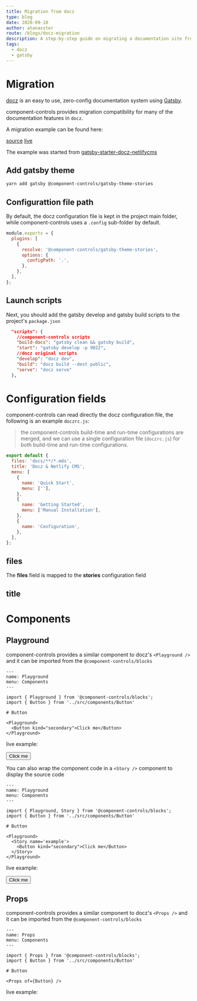 ```yaml
---
title: Migration from docz
type: blog
date: 2020-09-10
author: atanasster
route: /blogs/docz-migration
description: A step-by-step guide on migrating a documentation site from docz to component-controls.
tags:
  - docz
  - gatsby
---
```



# Migration

[docz](https://www.docz.site) is an easy to use, zero-config documentation system using [Gatsby](https://www.gatsbyjs.org/).

component-controls provides migration compatibility for many of the documentation features in `docz`.

A migration example can be found here: 

[source](https://github.com/ccontrols/component-controls/tree/master/examples/docz-migration)
[live](https://docz-migration.netlify.app)

The example was started from [gatsby-starter-docz-netlifycms](https://github.com/colbyfayock/gatsby-starter-docz-netlifycms)

## Add gatsby theme

```bash
yarn add gatsby @component-controls/gatsby-theme-stories
```

## Configurattion file path

 By default, the docz configuration file is kept in the project main folder, while component-controls uses a `.config` sub-folder by default.

```js:title=gatsby-config.js
module.exports = {
  plugins: [
    {
      resolve: '@component-controls/gatsby-theme-stories',
      options: {
        configPath: '.',
      },
    },
  ],
};
```

## Launch scripts

Next, you should add the gatsby develop and gatsby build scripts to the project's `package.json`

```json:title=package.json
  "scripts": {
    //component-controls scripts
    "build-docs": "gatsby clean && gatsby build",
    "start": "gatsby develop -p 9022",
    //docz original scripts
    "develop": "docz dev",
    "build": "docz build --dest public",
    "serve": "docz serve"
  },
```

# Configuration fields

component-controls can read directly the docz configuration file, the following is an example `doczrc.js`:

> the component-controls build-time and run-time configurations are merged, and we can use a single configuration file (`doczrc.js`) for both build-time and run-time configurations.

```json:title=doczrc.js
export default {
  files: 'docs/**/*.mdx',
  title: 'Docz & Netlify CMS',
  menu: [
    {
      name: 'Quick Start',
      menu: [''],
    },
    {
      name: 'Getting Started',
      menu: ['Manual Installation'],
    },
    {
      name: 'Configuration',
    },
  ],
};
```

## files

The **files** field is mapped to the **stories** configuration field

## title


# Components

## Playground

component-controls provides a similar component to docz's `<Playground />` and it can be imported from the `@component-controls/blocks` 

```js:title=playground.mdx
---
name: Playground
menu: Components
---

import { Playground } from '@component-controls/blocks';
import { Button } from '../src/components/Button'

# Button

<Playground>
  <Button kind="secondary">Click me</Button>
</Playground>
```
live example:

<Playground>
  <Button>Click me</Button>
</Playground>

You can also wrap the component code in a `<Story />` component to display the source code

```js:title=playground.mdx
---
name: Playground
menu: Components
---

import { Playground, Story } from '@component-controls/blocks';
import { Button } from '../src/components/Button'

# Button

<Playground>
  <Story name='example'>
    <Button kind="secondary">Click me</Button>
  </Story>  
</Playground>
```
live example:

<Playground>
  <Story name='example'>
    <Button kind="secondary">Click me</Button>
  </Story>  
</Playground>


## Props

component-controls provides a similar component to docz's `<Props />` and it can be imported from the `@component-controls/blocks` 

```js:title=props.mdx
---
name: Props
menu: Components
---

import { Props } from '@component-controls/blocks';
import { Button } from '../src/components/Button'

# Button

<Props of={Button} />
```
live example:

<Props of={Button} />
